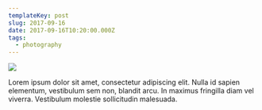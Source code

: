 ```yaml
---
templateKey: post
slug: 2017-09-16
date: 2017-09-16T10:20:00.000Z
tags:
  - photography
---
```

![](../../static/assets/20170916-IMG_4380.jpg)

Lorem ipsum dolor sit amet, consectetur adipiscing elit. Nulla id sapien elementum, vestibulum sem non, blandit arcu. In maximus fringilla diam vel viverra. Vestibulum molestie sollicitudin malesuada.
